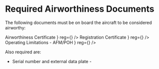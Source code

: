 

# Required Airworthiness Documents

The following documents must be on board the aircraft to be considered
airworthy:

<Acronym>
    <AcronymRow
        letter="A"
        title={
            <Link href="/topics/regulations/airworthiness/certificate">
                Airworthiness Certificate
            </Link>
        }
        reg={<Reg part="91.203" />}
    />
    <AcronymRow
        letter="R"
        title={
            <Link href="/topics/regulations/airworthiness/registration">
                Registration Certificate
            </Link>
        }
        reg={<Reg part="91.203" />}
    />
    <AcronymRow
        letter="R"
        title="FCC Radio Station License"
        notes="Required for flights outside the U.S."
    />
    <AcronymRow
        letter="O"
        title={
            <Link href="/topics/regulations/airworthiness/afms">
                Operating Limitations - AFM/POH
            </Link>
        }
        reg={<Reg part="91.9" />}
    />
    <AcronymRow letter="W" title="Weight and Balance information" />
</Acronym>

Also required are:

-   Serial number and external data plate - <Reg part="45.11" />
